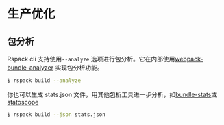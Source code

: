 # 生产优化

## 包分析

Rspack cli 支持使用`--analyze` 选项进行包分析。它在内部使用[webpack-bundle-analyzer](https://www.npmjs.com/package/webpack-bundle-analyzer) 实现包分析功能。

```sh
$ rspack build --analyze
```

你也可以生成 stats.json 文件，用其他包析工具进一步分析，如[bundle-stats](https://github.com/relative-ci/bundle-stats)或[statoscope](https://statoscope.tech/)

```sh
$ rspack build --json stats.json
```
